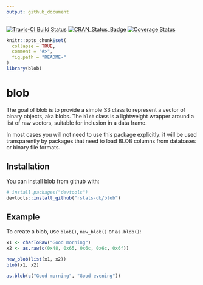 ```yaml
---
output: github_document
---
```


[![Travis-CI Build Status](https://travis-ci.org/rstats-db/blob.svg?branch=master)](https://travis-ci.org/rstats-db/blob)
[![CRAN_Status_Badge](http://www.r-pkg.org/badges/version/blob)](https://cran.r-project.org/package=blob)
[![Coverage Status](https://img.shields.io/codecov/c/github/rstats-db/blob/master.svg)](https://codecov.io/github/rstats-db/blob?branch=master)

<!-- README.md is generated from README.Rmd. Please edit that file -->

```r
knitr::opts_chunk$set(
  collapse = TRUE,
  comment = "#>",
  fig.path = "README-"
)
library(blob)
```

# blob

The goal of blob is to provide a simple S3 class to represent a vector of binary objects, aka blobs. The `blob` class is a lightweight wrapper around a list of raw vectors, suitable for inclusion in a data frame.

In most cases you will not need to use this package explicitly: it will be used transparently by packages that need to load BLOB columns from databases or binary file formats.

## Installation

You can install blob from github with:

```r
# install.packages("devtools")
devtools::install_github("rstats-db/blob")
```

## Example

To create a blob, use `blob()`, `new_blob()` or `as.blob()`:

```r
x1 <- charToRaw("Good morning")
x2 <- as.raw(c(0x48, 0x65, 0x6c, 0x6c, 0x6f))

new_blob(list(x1, x2))
blob(x1, x2)

as.blob(c("Good morning", "Good evening"))
```
